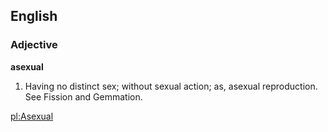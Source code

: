 ==English==

===Adjective===

'''asexual'''

#Having no distinct sex; without sexual action; as, asexual reproduction. See Fission and Gemmation.

[[pl:Asexual]]